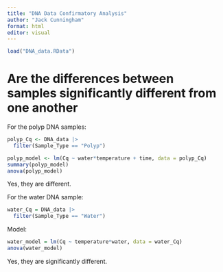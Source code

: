 ```yaml
---
title: "DNA Data Confirmatory Analysis"
author: "Jack Cunningham"
format: html
editor: visual
---
```


```r
load("DNA_data.RData")
```

# Are the differences between samples significantly different from one another

For the polyp DNA samples:

```r
polyp_Cq <- DNA_data |> 
  filter(Sample_Type == "Polyp")
```

```r
polyp_model <- lm(Cq ~ water*temperature + time, data = polyp_Cq)
summary(polyp_model)
anova(polyp_model)
```

Yes, they are different.

For the water DNA sample:

```r
water_Cq = DNA_data |> 
  filter(Sample_Type == "Water")
```

Model:

```r
water_model = lm(Cq ~ temperature*water, data = water_Cq)
anova(water_model)
```

Yes, they are significantly different.
